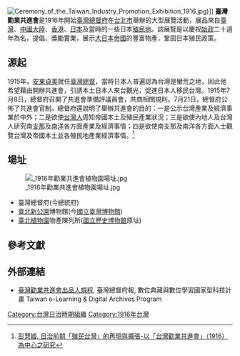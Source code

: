 [[File:Ceremony_of_the_Taiwan_Industry_Promotion_Exhibition_1916.jpg|thumb]])]]
'''臺灣勸業共進會'''是1916年開始[[臺灣總督府|臺灣總督府]]在[[台北市|台北市]]舉辦的大型展覽活動，展品來自[[臺灣|臺灣]]、[[中國大陸|中國大陸]]、[[香港|香港]]、[[日本|日本]]及當時的一些日本[[殖民地|殖民地]]。該展覽是以慶祝[[臺灣日治時期|始政]]二十週年為名，提倡、獎勵實業，展示[[大日本帝國|大日本帝國]]的豐富物產，鞏固日本殖民政策。

==源起==
1915年，[[安東貞美|安東貞美]]就任[[臺灣總督|臺灣總督]]，當時日本人普遍認為台灣是蠻荒之地，因此他希望藉由開辦共進會，引誘本土日本人來台觀光，促進日本人移民台灣。1915年7月8日，總督府召開了共進會準備評議員會，共商相關規則。7月21日，總督府公佈了共進會官制。總督府還說明了舉辦共進會的目的：一是公示台灣產業及經濟事業於中外；二是欲使[[台灣人|台灣人]]周知帝國本土及殖民產業狀況；三是欲使內地人及台灣人研究南[[支那|支那]]及[[南洋|南洋]]各方面產業及經濟事情；四是欲使南支那及南洋各方面人士觀覽台灣及帝國本土並各殖民地產業經濟事情。<ref>[http://etds.lib.ncku.edu.tw/etdservice/view_metadata?etdun=U0026-0812200911500731&query_field1=keyword&query_word1=Taiwan 彭慧媛, 日治前期「殖民台灣」的再現與擴張-以「台灣勸業共進會」（1916）為中心之研究]</ref>

==場址==
[[File:_1916年勸業共進會植物園場址.jpg|thumb]]
*臺灣總督府(今總統府)
*[[臺北新公園|臺北新公園]]博物館(今[[國立臺灣博物館|國立臺灣博物館]])
*[[臺北植物園|臺北植物園]]物產陳列所([[國立歷史博物館|國立歷史博物館]]原址)

==參考文獻==
<references/>

==外部連結==
* [http://image.digitalarchives.tw/ImageCache/00/58/6f/bd.jpg 臺灣勸業共進會出品人規程], 臺灣總督府報, 數位典藏與數位學習國家型科技計畫 Taiwan e-Learning & Digital Archives Program

{{台灣日治時期歷史事件}}
[[Category:台灣日治時期組織|Category:台灣日治時期組織]]
[[Category:1916年台灣|Category:1916年台灣]]